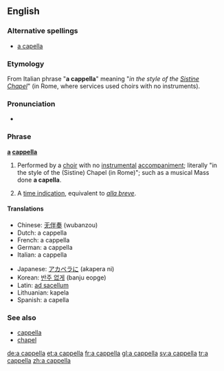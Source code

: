 ==English==

===Alternative spellings===
*[[a capella]]

===Etymology===
From Italian phrase "'''a cappella'''" meaning "''in the style of the [[Sistine Chapel]]''" (in Rome, where services used choirs with no instruments).

===Pronunciation===
*{{audio|En-us-a_cappella.ogg|Audio (US)}}

===Phrase===
'''[[a]] [[cappella]]'''

# {{music}} Performed by a [[choir]] with no [[instrumental]] [[accompaniment]]; literally "in the style of the (Sistine) Chapel (in Rome)"; such as a musical Mass done '''a capella'''.
# {{music}} A [[time indication]], equivalent to ''[[alla breve]]''.

====Translations====
{{top}}
*Chinese: [[无伴奏]] (wubanzou)
*Dutch: a cappella
*French: a cappella
*German: a cappella
*Italian: a cappella
{{mid}}
*Japanese: [[アカペラに]] (akapera ni)
*Korean: [[반주 없게]] (banju eopge)
*Latin: [[ad sacellum]]
*Lithuanian: kapela
*Spanish: a capella
{{bottom}}

===See also===
*[[cappella]]
*[[chapel]]

[[de:a cappella]]
[[et:a cappella]]
[[fr:a cappella]]
[[gl:a cappella]]
[[sv:a cappella]]
[[tr:a cappella]]
[[zh:a cappella]]